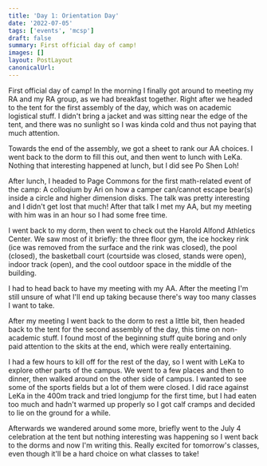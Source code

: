 ```yaml
---
title: 'Day 1: Orientation Day'
date: '2022-07-05'
tags: ['events', 'mcsp']
draft: false
summary: First official day of camp!
images: []
layout: PostLayout
canonicalUrl:
---
```


First official day of camp! In the morning I finally got around to meeting my RA and my RA group, as we had breakfast together. Right after we headed to the tent for the first assembly of the day, which was on academic logistical stuff. I didn't bring a jacket and was sitting near the edge of the tent, and there was no sunlight so I was kinda cold and thus not paying that much attention.

Towards the end of the assembly, we got a sheet to rank our AA choices. I went back to the dorm to fill this out, and then went to lunch with LeKa. Nothing that interesting happened at lunch, but I did see Po Shen Loh!

After lunch, I headed to Page Commons for the first math-related event of the camp: A colloqium by Ari on how a camper can/cannot escape bear(s) inside a circle and higher dimension disks. The talk was pretty interesting and I didn't get lost that much! After that talk I met my AA, but my meeting with him was in an hour so I had some free time.

I went back to my dorm, then went to check out the Harold Alfond Athletics Center. We saw most of it briefly: the three floor gym, the ice hockey rink (ice was removed from the surface and the rink was closed), the pool (closed), the basketball court (courtside was closed, stands were open), indoor track (open), and the cool outdoor space in the middle of the building.

I had to head back to have my meeting with my AA. After the meeting I'm still unsure of what I'll end up taking because there's way too many classes I want to take.

After my meeting I went back to the dorm to rest a little bit, then headed back to the tent for the second assembly of the day, this time on non-academic stuff. I found most of the beginning stuff quite boring and only paid attention to the skits at the end, which were really entertaining.

I had a few hours to kill off for the rest of the day, so I went with LeKa to explore other parts of the campus. We went to a few places and then to dinner, then walked around on the other side of campus. I wanted to see some of the sports fields but a lot of them were closed. I did race against LeKa in the 400m track and tried longjump for the first time, but I had eaten too much and hadn't warmed up properly so I got calf cramps and decided to lie on the ground for a while.

Afterwards we wandered around some more, briefly went to the July 4 celebration at the tent but nothing interesting was happening so I went back to the dorms and now I'm writing this. Really excited for tomorrow's classes, even though it'll be a hard choice on what classes to take!
